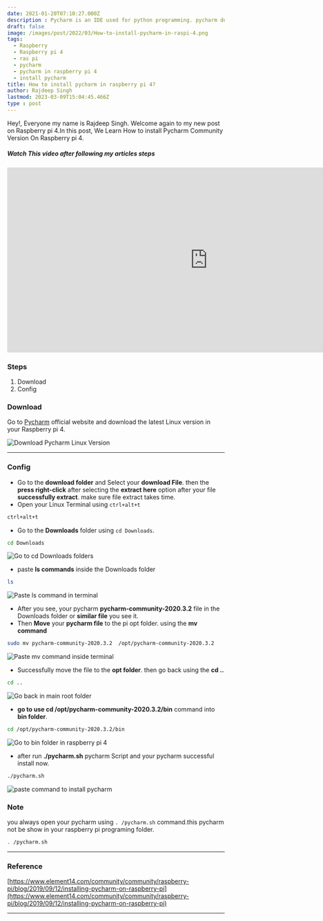```yaml
---
date: 2021-01-20T07:10:27.000Z
description : Pycharm is an IDE used for python programming. pycharm develop by JetBrains.
draft: false
image: /images/post/2022/03/How-to-install-pycharm-in-raspi-4.png
tags:
  - Raspberry
  - Raspberry pi 4
  - ras pi
  - pycharm
  - pycharm in raspberry pi 4
  - install pycharm
title: How to install pycharm in raspberry pi 4?
author: Rajdeep Singh
lastmod: 2023-03-09T15:04:45.466Z
type : post
---
```


Hey!, Everyone my name is Rajdeep Singh. Welcome again to my new post on Raspberry pi 4.In this post, We Learn How to install Pycharm Community Version
On Raspberry pi 4.

##### **Watch This video after following my articles steps**

<iframe width="928" height="428" src="https://www.youtube.com/embed/jAjwzkEDrgI?feature=oembed" frameborder="0" allow="accelerometer; autoplay; clipboard-write; encrypted-media; gyroscope; picture-in-picture" allowfullscreen></iframe>

### Steps

1. Download
2. Config

### Download

Go to [Pycharm](https://www.jetbrains.com/pycharm/download/#section=linux) official website and download the latest Linux version in your Raspberry pi 4.

![Download Pycharm Linux Version](/images/post/2021/01/download-pycharm.png "Download Pycharm Linux Version")

---

### Config

- Go to the **download folder** and Select your **download File**. then the **press right-click** after selecting the **extract here** option after your file **successfully extract**. make sure file extract takes time.
- Open your Linux Terminal using `ctrl+alt+t`

```bash
ctrl+alt+t
```

- Go to the **Downloads** folder using `cd Downloads`.

```bash
cd Downloads
```

![Go to cd Downloads folders](/images/post/2021/01/pycharm1.png "Go to cd Downloads folders")

- paste **ls commands** inside the Downloads folder

```bash
ls
```

![Paste ls command in terminal](/images/post/2021/01/pycharm-2.png "paste ls command in terminal")

- After you see, your pycharm **pycharm-community-2020.3.2** file in the Downloads folder or **similar file** you see it.
- Then **Move** your **pycharm file** to the pi opt folder. using the **mv command**

```bash
sudo mv pycharm-community-2020.3.2  /opt/pycharm-community-2020.3.2
```

![Paste mv command inside terminal](/images/post/2021/01/pycharm-3.png "paste mv command inside terminal")

- Successfully move the file to the **opt folder**. then go back using the **cd
  ..**

```bash
cd ..
```

![Go back in main root folder](/images/post/2021/01/pycharm-4.png "go back in main root folder")

- **go to use cd /opt/pycharm-community-2020.3.2/bin** command into **bin folder**.

```bash
cd /opt/pycharm-community-2020.3.2/bin
```

![Go to bin folder in raspberry pi 4](/images/post/2021/01/pycharm-5.png "go to bin folder in raspberry pi 4")

- after run **./pycharm.sh** pycharm Script and your pycharm successful install now.

```bash
./pycharm.sh
```

![paste command to install pycharm](/images/post/2021/01/pycharm-6.png "paste command to install pycharm")

### Note

you always open your pycharm using `. /pycharm.sh` command.this pycharm not be
show in your raspberry pi programing folder.

```bash
. /pycharm.sh
```

---

### Reference

[https://www.element14.com/community/community/raspberry-pi/blog/2019/09/12/installing-pycharm-on-raspberry-pi](https://www.element14.com/community/community/raspberry-pi/blog/2019/09/12/installing-pycharm-on-raspberry-pi)

---

